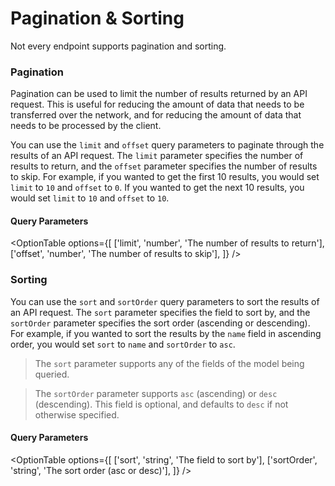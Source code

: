 
# Pagination & Sorting

<Callout type="info">
  Not every endpoint supports pagination and sorting.
</Callout>

### Pagination

Pagination can be used to limit the number of results returned by an API request. This is useful for reducing the amount of data that needs to be transferred over the network, and for reducing the amount of data that needs to be processed by the client.

You can use the `limit` and `offset` query parameters to paginate through the results of an API request. The `limit` parameter specifies the number of results to return, and the `offset` parameter specifies the number of results to skip. For example, if you wanted to get the first 10 results, you would set `limit` to `10` and `offset` to `0`. If you wanted to get the next 10 results, you would set `limit` to `10` and `offset` to `10`.

#### Query Parameters

<OptionTable
  options={[
    ['limit', 'number', 'The number of results to return'],
    ['offset', 'number', 'The number of results to skip'],
  ]}
/>

### Sorting

You can use the `sort` and `sortOrder` query parameters to sort the results of an API request. The `sort` parameter specifies the field to sort by, and the `sortOrder` parameter specifies the sort order (ascending or descending). For example, if you wanted to sort the results by the `name` field in ascending order, you would set `sort` to `name` and `sortOrder` to `asc`.

> The `sort` parameter supports any of the fields of the model being queried.

> The `sortOrder` parameter supports `asc` (ascending) or `desc` (descending). This field is optional, and defaults to `desc` if not otherwise specified.

#### Query Parameters

<OptionTable
  options={[
    ['sort', 'string', 'The field to sort by'],
    ['sortOrder', 'string', 'The sort order (asc or desc)'],
  ]}
/>
